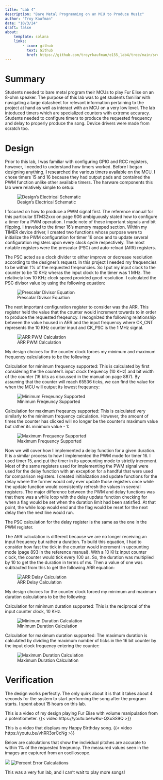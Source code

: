 ```yaml
---
title: "Lab 4"
description: "Bare Metal Programming on an MCU to Produce Music"
author: "Troy Kaufman"
date: "10/3/24"
draft: false
about: 
    template: solana
    links: 
        - icon: github
          text: Github
          href: https://github.com/troyrkaufman/e155_lab4/tree/main/src
---
```


# Summary

Students needed to bare metal program their MCUs to play Fur Elise on an 8-ohm speaker. The purpose of this lab was to get students familiar with navigating a large datasheet for relevant information pertaining to the project at hand as well as interact with an MCU on a very low level. The lab intoduced timers which are specialized counters with extreme accuracy. Students needed to configure timers to produce the requested frequency and delay to properly produce the song. Device drivers were made from scratch too.

# Design

Prior to this lab, I was familiar with configuring GPIO and RCC registers, however, I needed to understand how timers worked. Before I began designing anything, I researched the various timers available on the MCU. I chose timers 15 and 16 because they had output pads and contained the PWM function unlike other available timers. The harware components this lab were relatively simple to setup: 

![Design's Electrical Schematic](images/updated%20schematic.jpg)

I focused on how to produce a PWM signal first. The reference manual for this particular STM32xxx on page 906 ambiguously stated how to configure a timer for a PWM operation. I made note of these important signals and bit flipping. I traveled to the timer 16's memory mapped section. Within my TIMER device driver, I created two functions whose purpose were to initialize the PWM configuration for timer 16 once and to update several configuration registers upon every clock cycle respectively. The most notable registers were the prescalar (PSC) and auto-reload (ARR) registers. 

The PSC acted as a clock divider to either improve or decrease resolution according to the designer's request. In this project I needed my frequencies to be within 1% of the requested freqeuncies. So I put my input clock to the counter to be 10 KHz wheras the input clock to the timer was 1 MHz. The relatively low 10 KHz clock speed provided good resolution. I calculated the PSC divisor value by using the following equation:

![Prescalar Divisor Equation](images/psc.jpg)

The next important configuration register to consider was the ARR. This register held the value that the counter would increment towards to in order to produce the requested freqeuncy. I recognized the following relationship between the value housed in ARR and the input frequency where CK_CNT represents the 10 KHz counter input and CK_PSC is the 1 MHz signal. 

![ARR PWM Calculation](images/arr_pwm.jpg)

My design choices for the counter clock forces my minimum and maximum frequency calculations to be the following:

Calculation for minimum frequency supported:
This is calculated by first considering the the counter's input clock frequency (10 KHz) and bit width of the counter (16 bits as discussed in the manual on page 887). By assuming that the counter will reach 65536 ticks, we can find the value for when the MCU will output its lowest freqeuncy:

![Minimum Freqeuncy Supported](images/updated_calc.jpg)

Calculation for maximum freqeuncy supported:
This is calculated very similarly to the minimum frequency calculation. However, the amount of times the counter has clicked will no longer be the counter's maximum value but rather its minimum value - 1:

![Maximum Frequency Supported](images/updated_calc%20-%20Copy.jpg)

Now we will cover how I implemented a delay function for a given duration. It is a similar process to how I implemented the PWM mode for timer 16. I used timer 15, and put the timer in its upcounting mode to strictly increment. Most of the same registers used for implementing the PWM signal were used for the delay function with an exception for a handful that were used for comparison registers. I created initialization and update functions for the delay where the former would only ever update those registers once while the update function would consistently refresh the values in several registers. The major difference between the PWM and delay functions was that there was a while loop with the delay update function checking for when a flag would be set when the duration limit had been satisfied. At that point, the while loop would end and the flag would be reset for the next delay then the next line would run. 

The PSC calculation for the delay register is the same as the one in the PWM register.

The ARR calculation is different because we are no longer receiving an input frequency but rather a duration. To build this equation, I had to consider how fast the tick in the counter would increment in upcounting mode (page 893 in the reference manual). With a 10 KHz input counter clock, the counter would tick every 100 us. So, the duration was multiplied by 10 to get the the duration in terms of ms. Then a value of one was subtracted from this to get the following ARR equation:

![ARR Delay Calculation](images/arr_delay.jpg)

My design choices for the counter clock forced my minimum and maximum duration calculations to be the following:

Calculation for minimum duration supported:
This is the reciprocal of the input counter clock, 10 KHz.

![Minimum Duration Calculation](images/min_duration.jpg)

Calculation for maximum duration supported:
The maximum duration is calculated by dividing the maximum number of ticks in the 16 bit counter by the input clock frequency entering the counter:

![Maximum Duration Calculation](images/max_delay.jpg)

# Verification

The design works perfectly. The only quirk about it is that it takes about 4 seconds for the system to start performing the song after the program starts. I spent about 15 hours on this lab. 

This is a video of my design playing Fur Elise with volume manipulation from a potentiometer. {{< video https://youtu.be/wKw-QXuSS9Q >}} 

This is a video that displays my Happy Birthday song. {{< video https://youtu.be/vhRR3orCcNg >}}

Below are calculations that show the individual pitches are accurate to within 1% of the requested freqeuncy. The measured values seen in the images are captured from an oscilloscope.

![](images/updated_freq1.jpg.jpg)
![Percent Error Calculations](images/updated_freq2.jpg)

This was a very fun lab, and I can't wait to play more songs!

